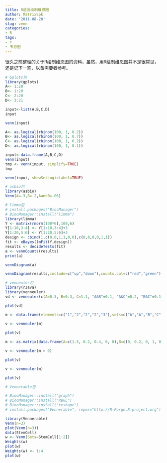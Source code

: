 ```yaml
---
title: R语言绘制维恩图
author: MatrixSpk
date: '2011-08-28'
slug: venn
categories:
- R
tags:
- r
- 韦恩图
---
```


很久之前整理的关于R绘制维恩图的资料，虽然，用R绘制维恩图并不是很常见，还是记下一笔，以备需要者参考。

```r
# Gplots包
library(gplots)
A<- 1:20
B<- 1:20
C<- 2:20
D<- 3:21

input<-list(A,B,C,D)
input

venn(input)

A<- as.logical(rbinom(100, 1, 0.2))
B<- as.logical(rbinom(100, 1, 0.7))
C<- as.logical(rbinom(100, 1, 0.2))
D<- as.logical(rbinom(100, 1, 0.1))

input<-data.frame(A,B,C,D)
venn(input)
tmp <- venn(input, simplify=TRUE)
tmp

venn(input, showSetLogicLabel=TRUE)
```

```R
# asbio包
library(asbio)
Venn(A=.3,B=.2,AandB=.06)
```

```R
# limma包
# install.packages("BiocManager")
# BiocManager::install("limma")
library(limma)
Y <- matrix(rnorm(100*6),100,6)
Y[1:10,3:4] <- Y[1:10,3:4]+3
Y[1:20,5:6] <- Y[1:20,5:6]+3
design <- cbind(1,c(0,0,1,1,0,0),c(0,0,0,0,1,1))
fit <- eBayes(lmFit(Y,design))
results <- decideTests(fit)
a <- vennCounts(results)
print(a)

vennDiagram(a)

vennDiagram(results,include=c("up","down"),counts.col=c("red","green"))
```

```R
# venneuler包
library(rJava)
library(venneuler)
vd <- venneuler(c(A=0.3, B=0.3, C=1.1, "A&B"=0.1, "A&C"=0.2, "B&C"=0.1 ,"A&B&C"=0.1))

plot(vd)

m <- data.frame(elements=c("1","2","2","2","3"),sets=c("A","A","B","C","C"))
  
v <- venneuler(m)

plot(v)

m <- as.matrix(data.frame(A=c(1.5, 0.2, 0.4, 0, 0),B=c(0, 0.2, 0, 1, 0), C=c(0, 0, 0.3, 0, 1)))

v <- venneuler(m > 0)

plot(v)

v <- venneuler(m)

plot(v)
```

```R
# Vennerable包

# BiocManager::install("graph")
# BiocManager::install("RBGL")
# BiocManager::install("reshape")
# install.packages("Vennerable", repos="http://R-Forge.R-project.org")

library(Vennerable)
Venn(n=3)
plot(Venn(n=3))
data(StemCell)
w <- Venn(Sets=StemCell[1:2])
Weights(w)
plot(w)
Weights(w) <- 1:4
plot(w)
```